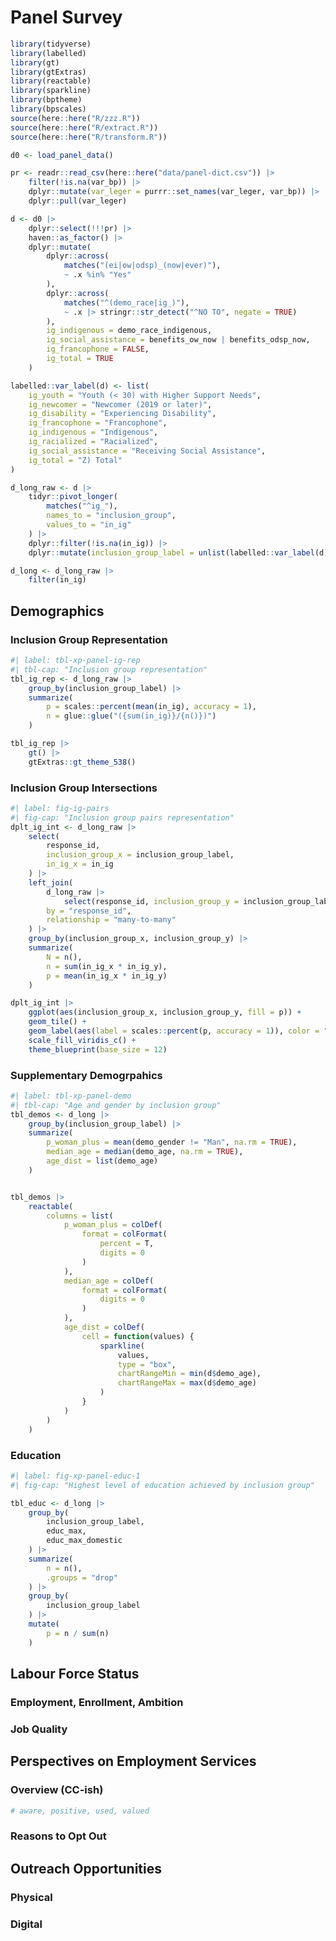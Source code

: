 # Panel Survey

```r
library(tidyverse)
library(labelled)
library(gt)
library(gtExtras)
library(reactable)
library(sparkline)
library(bptheme)
library(bpscales)
source(here::here("R/zzz.R"))
source(here::here("R/extract.R"))
source(here::here("R/transform.R"))

d0 <- load_panel_data()

pr <- readr::read_csv(here::here("data/panel-dict.csv")) |>
    filter(!is.na(var_bp)) |>
    dplyr::mutate(var_leger = purrr::set_names(var_leger, var_bp)) |>
    dplyr::pull(var_leger)

d <- d0 |>
    dplyr::select(!!!pr) |>
    haven::as_factor() |>
    dplyr::mutate(
        dplyr::across(
            matches("(ei|ow|odsp)_(now|ever)"),
            ~ .x %in% "Yes"
        ),
        dplyr::across(
            matches("^(demo_race|ig_)"),
            ~ .x |> stringr::str_detect("^NO TO", negate = TRUE)
        ),
        ig_indigenous = demo_race_indigenous,
        ig_social_assistance = benefits_ow_now | benefits_odsp_now,
        ig_francophone = FALSE,
        ig_total = TRUE
    )

labelled::var_label(d) <- list(
    ig_youth = "Youth (< 30) with Higher Support Needs",
    ig_newcomer = "Newcomer (2019 or later)",
    ig_disability = "Experiencing Disability",
    ig_francophone = "Francophone",
    ig_indigenous = "Indigenous",
    ig_racialized = "Racialized",
    ig_social_assistance = "Receiving Social Assistance",
    ig_total = "Z) Total"
)

d_long_raw <- d |>
    tidyr::pivot_longer(
        matches("^ig_"),
        names_to = "inclusion_group",
        values_to = "in_ig"
    ) |>
    dplyr::filter(!is.na(in_ig)) |>
    dplyr::mutate(inclusion_group_label = unlist(labelled::var_label(d)[inclusion_group]))

d_long <- d_long_raw |>
    filter(in_ig)
```

## Demographics

### Inclusion Group Representation

```r
#| label: tbl-xp-panel-ig-rep
#| tbl-cap: "Inclusion group representation"
tbl_ig_rep <- d_long_raw |>
    group_by(inclusion_group_label) |>
    summarize(
        p = scales::percent(mean(in_ig), accuracy = 1),
        n = glue::glue("({sum(in_ig)}/{n()})")
    )

tbl_ig_rep |>
    gt() |>
    gtExtras::gt_theme_538()
```

### Inclusion Group Intersections

```r
#| label: fig-ig-pairs
#| fig-cap: "Inclusion group pairs representation"
dplt_ig_int <- d_long_raw |>
    select(
        response_id,
        inclusion_group_x = inclusion_group_label,
        in_ig_x = in_ig
    ) |>
    left_join(
        d_long_raw |>
            select(response_id, inclusion_group_y = inclusion_group_label, in_ig_y = in_ig),
        by = "response_id",
        relationship = "many-to-many"
    ) |>
    group_by(inclusion_group_x, inclusion_group_y) |>
    summarize(
        N = n(),
        n = sum(in_ig_x * in_ig_y),
        p = mean(in_ig_x * in_ig_y)
    )

dplt_ig_int |>
    ggplot(aes(inclusion_group_x, inclusion_group_y, fill = p)) +
    geom_tile() +
    geom_label(aes(label = scales::percent(p, accuracy = 1)), color = "black", fill = "grey90") +
    scale_fill_viridis_c() +
    theme_blueprint(base_size = 12)
```

### Supplementary Demogrpahics

```r
#| label: tbl-xp-panel-demo
#| tbl-cap: "Age and gender by inclusion group"
tbl_demos <- d_long |>
    group_by(inclusion_group_label) |>
    summarize(
        p_woman_plus = mean(demo_gender != "Man", na.rm = TRUE),
        median_age = median(demo_age, na.rm = TRUE),
        age_dist = list(demo_age)
    )


tbl_demos |>
    reactable(
        columns = list(
            p_woman_plus = colDef(
                format = colFormat(
                    percent = T,
                    digits = 0
                )
            ),
            median_age = colDef(
                format = colFormat(
                    digits = 0
                )
            ),
            age_dist = colDef(
                cell = function(values) {
                    sparkline(
                        values,
                        type = "box",
                        chartRangeMin = min(d$demo_age),
                        chartRangeMax = max(d$demo_age)
                    )
                }
            )
        )
    )
```

### Education

```r
#| label: fig-xp-panel-educ-1
#| fig-cap: "Highest level of education achieved by inclusion group"

tbl_educ <- d_long |>
    group_by(
        inclusion_group_label,
        educ_max,
        educ_max_domestic
    ) |>
    summarize(
        n = n(),
        .groups = "drop"
    ) |>
    group_by(
        inclusion_group_label
    ) |>
    mutate(
        p = n / sum(n)
    )
```

## Labour Force Status

### Employment, Enrollment, Ambition

### Job Quality

## Perspectives on Employment Services

### Overview (CC-ish)

```r
# aware, positive, used, valued
```

### Reasons to Opt Out

## Outreach Opportunities

### Physical

### Digital